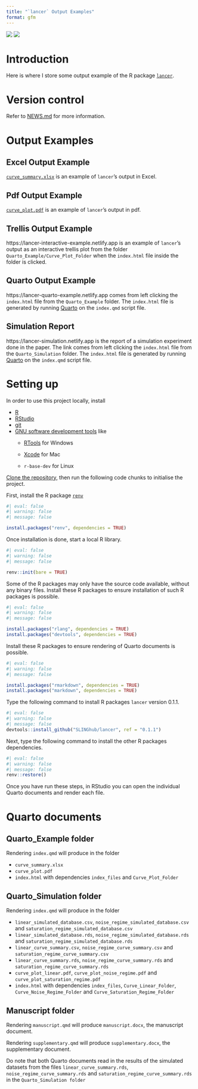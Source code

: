 ```yaml
---
title: "`lancer` Output Examples"
format: gfm
---
```


[![](https://img.shields.io/badge/doi-10.6084/m9.figshare.21965324-blue.svg?style=flat&labelColor=whitesmoke&logo=data%3Aimage%2Fpng%3Bbase64%2CiVBORw0KGgoAAAANSUhEUgAAAB8AAAAfCAYAAAAfrhY5AAAJsklEQVR42qWXd1DTaRrHf%2BiB2Hdt5zhrAUKz4IKEYu9IGiGFFJJQ0gkJCAKiWFDWBRdFhCQUF3UVdeVcRQEBxUI3yY9iEnQHb3bdW1fPubnyz%2F11M7lvEHfOQee2ZOYzPyDv%2B3yf9%2Fk95YX4fx%2BltfUt08GcFEuPR4U9hDDZ%2FVngIlhb%2FSiI6InkTgLzgDcgfvtnovhH4BzoVlrbwr55QnhCtBW4QHXnFrZbPBaQoBh4%2FSYH2EnpBEtqcDMVzB93wA%2F8AFwa23XFGcc8CkT3mxz%2BfXWtq9T9IQlLIXYEuHojudb%2BCM7Hgdq8ydi%2FAHiBXyY%2BLjwFlAEnS6Jnar%2FvnQVhvdzasad0eKvWZKe8hvDB2ofLZ%2FZEcWsh%2BhyIuyO5Bxs2iZIE4nRv7NWAb0EO8AC%2FWPxjYAWuOEX2MSXZVgPxzmRL3xKz3ScGpx6p6QnOx4mDIFqO0w6Q4fEhO5IzwxlSwyD2FYHzwAW%2BAZ4fEsf74gCumykwNHskLM7taQxLYjjIyy8MUtraGhTWdkfhkFJqtvuVl%2F9l2ZquDfEyrH8B0W06nnpH3JtIyRGpH1iJ6SfxDIHjRXHJmdQjLpfHeN54gnfFx4W9QRnovx%2FN20aXZeTD2J84hn3%2BqoF2Tqr14VqTPUCIcP%2B5%2Fly4qC%2BUL3sYxSvNj1NwsVYPsWdMUfomsdkYm3Tj0nbV0N1wRKwFe1MgKACDIBdMAhPE%2FwicwNWxll8Ag40w%2BFfhibJkGHmutjYeQ8gVlaN%2BjO51nDysa9TwNUFMqaGbKdRJZFfOJSp6mkRKsv0rRIpEVWjAvyFkxNOEpwvcAVPfEe%2Bl8ojeNTx3nXLBcWRrYGxSRjDEk0VlpxYrbe1ZmaQ5xuT0u3r%2B2qe5j0J5uytiZPGsRL2Jm32AldpxPUNJ3jmmsN4x62z1cXrbedXBQf2yvIFCeZrtyicZZG2U2nrrBJzYorI2EXLrvTfCSB43s41PKEvbZDEfQby6L4JTj%2FfIwam%2B4%2BwucBu%2BDgNK05Nle1rSt9HvR%2FKPC4U6LTfvUIaip1mjIa8fPzykii23h2eanT57zQ7fsyYH5QjywwlooAUcAdOh5QumgTHx6aAO7%2FL52eaQNEShrxfhL6albEDmfhGflrsT4tps8gTHNOJbeDeBlt0WJWDHSgxs6cW6lQqyg1FpD5ZVDfhn1HYFF1y4Eiaqa18pQf3zzYMBhcanlBjYfgWNayAf%2FASOgklu8bmgD7hADrk4cRlOL7NSOewEcbqSmaivT33QuFdHXj5sdvjlN5yMDrAECmdgDWG2L8P%2BAKLs9ZLZ7dJda%2BB4Xl84t7QvnKfvpXJv9obz2KgK8dXyqISyV0sXGZ0U47hOA%2FAiigbEMECJxC9aoKp86re5O5prxOlHkcksutSQJzxZRlPZmrOKhsQBF5zEZKybUC0vVjG8PqOnhOq46qyDTDnj5gZBriWCk4DvXrudQnXQmnXblebhAC2cCB6zIbM4PYgGl0elPSgIf3iFEA21aLdHYLHUQuVkpgi02SxFdrG862Y8ymYGMvXDzUmiX8DS5vKZyZlGmsSgQqfLub5RyLNS4zfDiZc9Edzh%2FtCE%2BX8j9k%2FqWB071rcZyMImne1SLkL4GRw4UPHMV3jjwEYpPG5uW5fAEot0aTSJnsGAwHJi2nvF1Y5OIqWziVCQd5NT7t6Q8guOSpgS%2Fa1dSRn8JGGaCD3BPXDyQRG4Bqhu8XrgAp0yy8DMSvvyVXDgJcJTcr1wQ2BvFKf65jqhvmxXUuDpGBlRvV36XvGjQzLi8KAKT2lYOnmxQPGorURSV0NhyTIuIyqOmKTMhQ%2BieEsgOgpc4KBbfDM4B3SIgFljvfHF6cef7qpyLBXAiQcXvg5l3Iunp%2FWv4dH6qFziO%2BL9PbrimQ9RY6MQphEfGUpOmma7KkGzuS8sPUFnCtIYcKCaI9EXo4HlQLgGrBjbiK5EqMj2AKWt9QWcIFMtnVvQVDQV9lXJJqdPVtUQpbh6gCI2Ov1nvZts7yYdsnvRgxiWFOtNJcOMVLn1vgptVi6qrNiFOfEjHCDB3J%2BHDLqUB77YgQGwX%2Fb1eYna3hGKdlqJKIyiE4nSbV8VFgxmxR4b5mVkkeUhMgs5YTi4ja2XZ009xJRHdkfwMi%2BfocaancuO7h%2FMlcLOa0V%2FSw6Dq47CumRQAKhgbOP8t%2BMTjuxjJGhXCY6XpmDDFqWlVYbQ1aDJ5Cptdw4oLbf3Ck%2BdWkVP0LpH7s9XLPXI%2FQX8ws%2Bj2In63IcRvOOo%2BTTjiN%2BlssfRsanW%2B3REVKoavBOAPTXABW4AL7e4NygHdpAKBscmlDh9Jysp4wxbnUNna3L3xBvyE1jyrGIkUHaqQMuxhHElV6oj1picvgL1QEuS5PyZTEaivqh5vUCKJqOuIgPFGESns8kyFk7%2FDxyima3cYxi%2FYOQCj%2F%2B9Ms2Ll%2Bhn4FmKnl7JkGXQGDKDAz9rUGL1TIlBpuJr9Be2JjK6qPzyDg495UxXYF7JY1qKimw9jWjF0iV6DRIqE%2B%2FeWG0J2ofmZTk0mLYVd4GLiFCOoKR0Cg727tWq981InYynvCuKW43aXgEjofVbxIqrm0VL76zlH3gQzWP3R3Bv9oXxclrlO7VVtgBRpSP4hMFWJ8BrUSBCJXC07l40X4jWuvtc42ofNCxtlX2JH6bdeojXgTh5TxOBKEyY5wvBE%2BACh8BtOPNPkApjoxi5h%2B%2FFMQQNpWvZaMH7MKFu5Ax8HoCQdmGkJrtnOiLHwD3uS5y8%2F2xTSDrE%2F4PT1yqtt6vGe8ldMBVMEPd6KwqiYECHDlfbvzphcWP%2BJiZuL5swoWQYlS%2Br7Yu5mNUiGD2retxBi9fl6RDGn4Ti9B1oyYy%2BMP5G87D%2FCpRlvdnuy0PY6RC8BzTA40NXqckQ9TaOUDywkYsudxJzPgyDoAWn%2BB6nEFbaVxxC6UXjJiuDkW9TWq7uRBOJocky9iMfUhGpv%2FdQuVVIuGjYqACbXf8aa%2BPeYNIHZsM7l4s5gAQuUAzRUoT51hnH3EWofXf2vkD5HJJ33vwE%2FaEWp36GHr6GpMaH4AAPuqM5eabH%2FhfG9zcCz4nN6cPinuAw6IHwtvyB%2FdO1toZciBaPh25U0ducR2PI3Zl7mokyLWKkSnEDOg1x5fCsJE9EKhH7HwFNhWMGMS7%2BqxyYsbHHRUDUH4I%2FAheQY7wujJNnFUH4KdCju83riuQeHU9WEqNzjsJFuF%2FdTDAZ%2FK7%2F1WaAU%2BAWymT59pVMT4g2AxcwNa0XEBDdBDpAPvgDIH73R25teeuAF5ime2Ul0OUIiG4GpSAEJeYW9wDTf43wfwHgHLKJoPznkwAAAABJRU5ErkJggg%3D%3D)](https://doi.org/10.6084/m9.figshare.21965324)
[![](https://img.shields.io/badge/License-CC%20BY%204.0-yellow.svg)](https://creativecommons.org/licenses/by/4.0/)

# Introduction

Here is where I store some output example of the R package [`lancer`](https://github.com/SLINGhub/lancer).

# Version control

Refer to [NEWS.md](https://github.com/JauntyJJS/lancer_output/blob/main/NEWS.md) for more information.

# Output Examples

## Excel Output Example

[`curve_summary.xlsx`](https://raw.githubusercontent.com/JauntyJJS/lancer_output/main/curve_summary.xlsx) is an example of `lancer`'s output in Excel.

## Pdf Output Example

[`curve_plot.pdf`](https://raw.githubusercontent.com/JauntyJJS/lancer_output/main/curve_plot.pdf) is an example of `lancer`'s output in pdf.

## Trellis Output Example

https://lancer-interactive-example.netlify.app is an example of `lancer`'s output as an interactive trellis plot from the folder `Quarto_Example/Curve_Plot_Folder` when the `index.html` file inside the folder is clicked.

## Quarto Output Example

https://lancer-quarto-example.netlify.app comes from left clicking the `index.html` file from the `Quarto_Example` folder. The `index.html` file is generated by running [Quarto](https://quarto.org/) on the `index.qmd` script file.

## Simulation Report

https://lancer-simulation.netlify.app is the report of a simulation experiment done in the paper. The link comes from left clicking the `index.html` file from the `Quarto_Simulation` folder. The `index.html` file is generated by running [Quarto](https://quarto.org/) on the `index.qmd` script file.

# Setting up

In order to use this project locally, install

-   [R](https://cran.rstudio.com/)
-   [RStudio](https://posit.co/download/rstudio-desktop/)
-   [git](https://git-scm.com/)
-   [GNU software development tools](https://support.posit.co/hc/en-us/articles/200486498-Package-Development-Prerequisites) like
    -   [RTools](https://cran.rstudio.com/bin/windows/Rtools/) for Windows

    -   [Xcode](http://itunes.apple.com/us/app/xcode/id497799835?mt=12) for Mac

    -   `r-base-dev` for Linux

[Clone the repository](https://happygitwithr.com/existing-github-first.html#new-rstudio-project-via-git-clone), then run the following code chunks to initialise the project.

First, install the R package [`renv`](https://rstudio.github.io/renv/index.html)

```r
#| eval: false
#| warning: false
#| message: false

install.packages("renv", dependencies = TRUE)
```

Once installation is done, start a local R library.

```r
#| eval: false
#| warning: false
#| message: false

renv::init(bare = TRUE)
```

Some of the R packages may only have the source code available, without any binary files. Install these R packages to ensure installation of such R packages is possible.

```r
#| eval: false
#| warning: false
#| message: false

install.packages("rlang", dependencies = TRUE)
install.packages("devtools", dependencies = TRUE)
```

Install these R packages to ensure rendering of Quarto documents is possible.

```r
#| eval: false
#| warning: false
#| message: false

install.packages("rmarkdown", dependencies = TRUE)
install.packages("markdown", dependencies = TRUE)
```

Type the following command to install R packages `lancer` version 0.1.1.

```r
#| eval: false
#| warning: false
#| message: false
devtools::install_github("SLINGhub/lancer", ref = "0.1.1")
```

Next, type the following command to install the other R packages dependencies.

```r
#| eval: false
#| warning: false
#| message: false
renv::restore()
```

Once you have run these steps, in RStudio you can open the individual Quarto documents and render each file.

# Quarto documents

## Quarto_Example folder

Rendering `index.qmd` will produce in the folder

-    `curve_summary.xlsx`
-    `curve_plot.pdf`
-    `index.html` with dependencies `index_files` and `Curve_Plot_Folder`

## Quarto_Simulation folder

Rendering `index.qmd` will produce in the folder


-    `linear_simulated_database.csv`, `noise_regime_simulated_database.csv` and `saturation_regime_simulated_database.csv`
-    `linear_simulated_database.rds`, `noise_regime_simulated_database.rds` and `saturation_regime_simulated_database.rds`
-    `linear_curve_summary.csv`, `noise_regime_curve_summary.csv` and `saturation_regime_curve_summary.csv`
-    `linear_curve_summary.rds`, `noise_regime_curve_summary.rds` and `saturation_regime_curve_summary.rds`
-    `curve_plot_linear.pdf`, `curve_plot_noise_regime.pdf` and `curve_plot_saturation_regime.pdf`
-    `index.html` with dependencies `index_files`, `Curve_Linear_Folder`, `Curve_Noise_Regime_Folder` and `Curve_Saturation_Regime_Folder`

## Manuscript folder

Rendering `manuscript.qmd` will produce `manuscript.docx`, the manuscript document.

Rendering `supplementary.qmd` will produce `supplementary.docx`, the supplementary document. 

Do note that both Quarto documents read in the results of the simulated datasets from the files `linear_curve_summary.rds`, `noise_regime_curve_summary.rds` and `saturation_regime_curve_summary.rds` in the `Quarto_Simulation folder`
